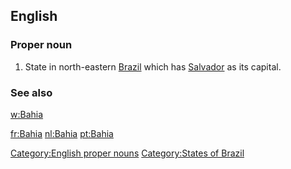 {{see|bahía}}
==English==

===Proper noun===
{{en-proper noun}}

# State in north-eastern [[Brazil]] which has [[Salvador]] as its capital.

===See also===
[[w:Bahia]]

[[Category:English proper nouns]]
[[Category:States of Brazil]]

[[fr:Bahia]]
[[nl:Bahia]]
[[pt:Bahia]]